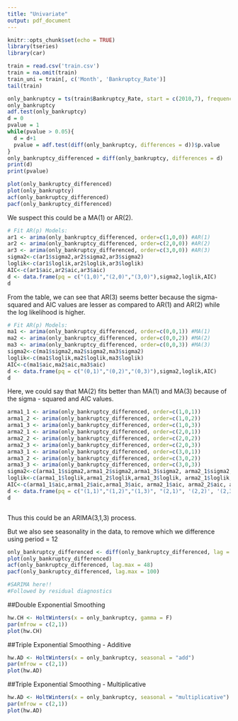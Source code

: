 ```yaml
---
title: "Univariate"
output: pdf_document
---
```


```r
knitr::opts_chunk$set(echo = TRUE)
library(tseries)
library(car)
```

```r
train = read.csv('train.csv')
train = na.omit(train)
train_uni = train[, c('Month', 'Bankruptcy_Rate')]
tail(train)

```

```r
only_bankruptcy = ts(train$Bankruptcy_Rate, start = c(2010,7), frequency = 12)
only_bankruptcy
adf.test(only_bankruptcy)
d = 0
pvalue = 1
while(pvalue > 0.05){
  d = d+1  
  pvalue = adf.test(diff(only_bankruptcy, differences = d))$p.value
}
only_bankruptcy_differenced = diff(only_bankruptcy, differences = d)
print(d)
print(pvalue)
```



```r
plot(only_bankruptcy_differenced)
plot(only_bankruptcy)
acf(only_bankruptcy_differenced)
pacf(only_bankruptcy_differenced)

```
We suspect this could be a MA(1) or AR(2).
```r
# Fit AR(p) Models:
ar1 <- arima(only_bankruptcy_differenced, order=c(1,0,0)) #AR(1)
ar2 <- arima(only_bankruptcy_differenced, order=c(2,0,0)) #AR(2)
ar3 <- arima(only_bankruptcy_differenced, order=c(3,0,0)) #AR(3)
sigma2<-c(ar1$sigma2,ar2$sigma2,ar3$sigma2)
loglik<-c(ar1$loglik,ar2$loglik,ar3$loglik)
AIC<-c(ar1$aic,ar2$aic,ar3$aic)
d <- data.frame(pq = c("(1,0)","(2,0)","(3,0)"),sigma2,loglik,AIC)
d

```
From the table, we can see that AR(3) seems better because the sigma-squared and AIC values are lesser as compared to AR(1) and AR(2) while the log likelihood is higher.



```r
# Fit AR(p) Models:
ma1 <- arima(only_bankruptcy_differenced, order=c(0,0,1)) #MA(1)
ma2 <- arima(only_bankruptcy_differenced, order=c(0,0,2)) #MA(2)
ma3 <- arima(only_bankruptcy_differenced, order=c(0,0,3)) #MA(3)
sigma2<-c(ma1$sigma2,ma2$sigma2,ma3$sigma2)
loglik<-c(ma1$loglik,ma2$loglik,ma3$loglik)
AIC<-c(ma1$aic,ma2$aic,ma3$aic)
d <- data.frame(pq = c("(0,1)","(0,2)","(0,3)"),sigma2,loglik,AIC)
d

```
Here, we could say that MA(2) fits better than MA(1) and MA(3) because of the sigma - squared and AIC values.

```r

arma1_1 <- arima(only_bankruptcy_differenced, order=c(1,0,1)) 
arma1_2 <- arima(only_bankruptcy_differenced, order=c(1,0,2)) 
arma1_3 <- arima(only_bankruptcy_differenced, order=c(1,0,3))
arma2_1 <- arima(only_bankruptcy_differenced, order=c(2,0,1)) 
arma2_2 <- arima(only_bankruptcy_differenced, order=c(2,0,2)) 
arma2_3 <- arima(only_bankruptcy_differenced, order=c(2,0,3)) 
arma3_1 <- arima(only_bankruptcy_differenced, order=c(3,0,1)) 
arma3_2 <- arima(only_bankruptcy_differenced, order=c(3,0,2)) 
arma3_3 <- arima(only_bankruptcy_differenced, order=c(3,0,3)) 
sigma2<-c(arma1_1$sigma2,arma1_2$sigma2,arma1_3$sigma2, arma2_1$sigma2, arma2_2$sigma2, arma2_3$sigma2, arma3_1$sigma2, arma3_2$sigma2, arma3_3$sigma2)
loglik<-c(arma1_1$loglik,arma1_2$loglik,arma1_3$loglik, arma2_1$loglik, arma2_2$loglik, arma2_3$loglik, arma3_1$loglik, arma3_2$loglik, arma3_3$loglik)
AIC<-c(arma1_1$aic,arma1_2$aic,arma1_3$aic, arma2_1$aic, arma2_2$aic, arma2_3$aic, arma3_1$aic, arma3_2$aic, arma3_3$aic)
d <- data.frame(pq = c("(1,1)","(1,2)","(1,3)", "(2,1)", '(2,2)', '(2,3)', '(3,1)','(3,2)','(3,3)'),sigma2,loglik,AIC)
d



```

Thus this could be an ARIMA(3,1,3) process.

But we also see seasonality in the data, to remove which we difference using period = 12
```r
only_bankruptcy_differenced <- diff(only_bankruptcy_differenced, lag = 12)
plot(only_bankruptcy_differenced)
acf(only_bankruptcy_differenced, lag.max = 48)
pacf(only_bankruptcy_differenced, lag.max = 100)
```
```r
#SARIMA here!!
#Followed by residual diagnostics  
```

##Double Exponential Smoothing
```r
hw.CH <- HoltWinters(x = only_bankruptcy, gamma = F) 
par(mfrow = c(2,1))
plot(hw.CH)

```

##Triple Exponential Smoothing - Additive
```r
hw.AD <- HoltWinters(x = only_bankruptcy, seasonal = "add") 
par(mfrow = c(2,1))
plot(hw.AD)

```

##Triple Exponential Smoothing - Multiplicative
```r
hw.AD <- HoltWinters(x = only_bankruptcy, seasonal = "multiplicative") 
par(mfrow = c(2,1))
plot(hw.AD)

```